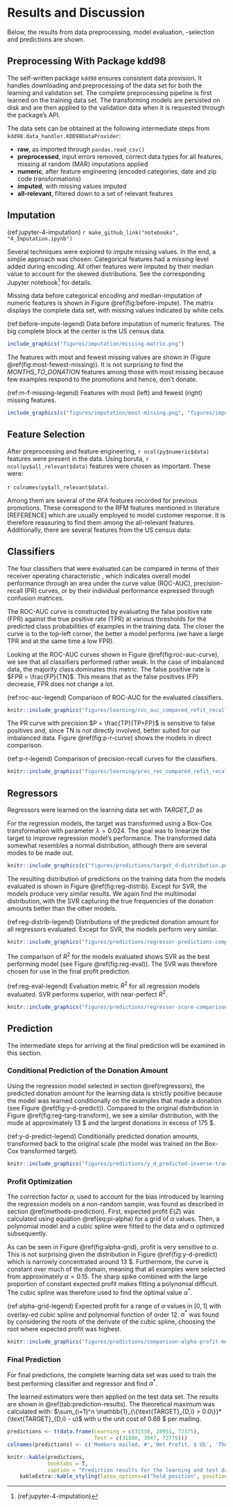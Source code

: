 # Results and Discussion

Below, the results from data preprocessing, model evaluation, -selection and predictions are shown.

## Preprocessing With Package kdd98

The self-written package `kdd98` ensures consistent data provision. It handles downloading and preprocessing of the data set for both the learning and validation set. The complete preprocessing pipeline is first learned on the training data set. The transforming models are persisted on disk and are then applied to the validation data when it is requested through the package's API.

The data sets can be obtained at the following intermediate steps from `kdd98.data_handler.KDD98DataProvider`:

* **raw**, as imported through `pandas.read_csv()`
* **preprocessed**, input errors removed, correct data types for all features, missing at random (MAR) imputations applied
* **numeric**, after feature engineering (encoded categories, date and zip code transformations)
* **imputed**, with missing values imputed
* **all-relevant**, filtered down to a set of relevant features

## Imputation

(ref:jupyter-4-imputation) `r make_github_link("notebooks", "4_Imputation.ipynb")`

Several techniques were explored to impute missing values. In the end, a simple approach was chosen: Categorical features had a *missing* level added during encoding. All other features were imputed by their median value to account for the skewed distributions. See the corresponding Jupyter notebook^[(ref:jupyter-4-imputation)] for details.

Missing data before categorical encoding and median-imputation of numeric features is shown in Figure \@ref(fig:before-impute). The matrix displays the complete data set, with missing values indicated by white cells.

(ref:before-impute-legend) Data before imputation of numeric features. The big complete block at the center is the US census data.

```r
include_graphics("figures/imputation/missing-matrix.png")
```

The features with most and fewest missing values are shown in (Figure \@ref(fig:most-fewest-missing)). It is not surprising to find the *MONTHS_TO_DONATION* features among those with most missing because few examples respond to the promotions and hence, don't donate.

(ref:m-f-missing-legend) Features with most (left) and fewest (right) missing features.

```r
include_graphics(c("figures/imputation/most-missing.png", "figures/imputation/fewest-missing.png"))
```

## Feature Selection

After preprocessing and feature engineering, `r ncol(py$numeric$data)` features were present in the data. Using boruta, `r ncol(py$all_relevant$data)` features were chosen as important. These were:

`r colnames(py$all_relevant$data)`.

Among them are several of the *RFA* features recorded for previous promotions. These correspond to the RFM features mentioned in literature [REFERENCE] which are usually employed to model customer response. It is therefore reassuring to find them among the all-relevant features. Additionally, there are several features from the US census data:



## Classifiers

The four classifiers that were evaluated can be compared in terms of their receiver operating characteristic , which indicates overall model performance through an area under the curve value (ROC-AUC), precision-recall (PR) curves, or by their individual performance expressed through confusion matrices.

The ROC-AUC curve is constructed by evaluating the false positive rate (FPR) against the true positive rate (TPR) at various thresholds for the predicted class probabilities of examples in the training data. The closer the curve is to the top-left corner, the better a model performs (we have a large TPR and at the same time a low FPR).

Looking at the ROC-AUC curves shown in Figure \@ref(fig:roc-auc-curve), we see that all classifiers performed rather weak. In the case of imbalanced data, the majority class dominates this metric. The false positive rate is $FPR = \frac{FP}{TN}$. This means that as the false positives (FP) decrease, FPR does not change a lot.

(ref:roc-auc-legend) Comparison of ROC-AUC for the evaluated classifiers.

```r

knitr::include_graphics("figures/learning/roc_auc_compared_refit_recall.png")
```

The PR curve with precision $P = \frac{TP}{TP+FP}$ is sensitive to false positives and, since TN is not directly involved, better suited for our imbalanced data. Figure \@ref(fig:p-r-curve) shows the models in direct comparison.

(ref:p-r-legend) Comparison of precision-recall curves for the classifiers.

```r

knitr::include_graphics("figures/learning/prec_rec_compared_refit_recall.png")
```

## Regressors

Regressors were learned on the learning data set with *TARGET_D* as 

For the regression models, the target was transformed using a Box-Cox transformation with parameter $\lambda=0.024$. The goal was to linearize the target to improve regression model's performance. The transformed data somewhat resembles a normal distribution, although there are several modes to be made out.

```r

knitr::include_graphics(c("figures/predictions/target_d-distribution.png", "figures/predictions/target_d-distribution-transformed.png"))
```

The resulting distribution of predictions on the training data from the models evaluated is shown in Figure \@ref(fig:reg-distrib). Except for SVR, the models produce very similar results. We again find the multimodal distribution, with the SVR capturing the true frequencies of the donation amounts better than the other models.

(ref:reg-distrib-legend) Distributions of the predicted donation amount for all regressors evaluated. Except for SVR, the models perform very similar.

```r

knitr::include_graphics("figures/predictions/regressor-predictions-comparison.png")
```


The comparison of $R^2$ for the models evaluated shows SVR as the best performing model (see Figure \@ref(fig:reg-eval)). The SVR was therefore chosen for use in the final profit prediction.

(ref:reg-eval-legend) Evaluation metric $R^2$ for all regression models evaluated. SVR performs superior, with near-perfect $R^2$.

```r

knitr::include_graphics("figures/predictions/regressor-score-comparison.png")
```

## Prediction

The intermediate steps for arriving at the final prediction will be examined in this section.

### Conditional Prediction of the Donation Amount

Using the regression model selected in section \@ref(regressors), the predicted donation amount for the learning data is strictly positive because the model was learned conditionally on the examples that made a donation (see Figure \@ref(fig:y-d-predict)). Compared to the original distribution in Figure \@ref(fig:reg-targ-transform), we see a similar distribution, with the mode at approximately 13 \$ and the largest donations in excess of 175 \$.

(ref:y-d-predict-legend) Conditionally predicted donation amounts, transformed back to the original scale (the model was trained on the Box-Cox transformed target).

```r

knitr::include_graphics("figures/predictions/y_d_predicted-inverse-transform.png")
```

### Profit Optimization

The correction factor $\alpha$, used to account for the bias introduced by learning the regression models on a non-random sample, was found as described in section \@ref(methods-prediction). First, expected profit $E(Z)$ was calculated using equation \@ref(eq:pi-alpha) for a grid of $\alpha$ values. Then, a polynomial model and a cubic spline were fitted to the data and $\alpha$ optimized subsequently.

As can be seen in Figure \@ref(fig:alpha-grid), profit is very sensitive to $\alpha$. This is not surprising given the distribution in Figure \@ref(fig:y-d-predict) which is narrowly concentrated around 13 $. Furthermore, the curve is constant over much of the domain, meaning that all examples were selected from approximately $\alpha=0.15$. The sharp spike combined with the large proportion of constant expected profit makes fitting a polynomial difficult. The cubic spline was therefore used to find the optimal value $\alpha^*$.

(ref:alpha-grid-legend) Expected profit for a range of $\alpha$ values in $[0,1]$ with overlay-ed cubic spline and polynomial function of order 12. $\alpha^*$ was found by considering the roots of the derivate of the cubic spline, choosing the root where expected profit was highest.

```r
knitr::include_graphics("figures/predictions/comparison-alpha-profit-models.png")
```

### Final Prediction

For final predictions, the complete learning data set was used to train the best performing classifier and regressor and find $\alpha^*$.

The learned estimators were then applied on the test data set. The results are shown in \@ref(tab:prediction-results). The theoretical maximum was calculated with: $\sum_{i=1}^n \mathbb{1}_{\{\text{TARGET}_{D,i} > 0.0\}}*(\text{TARGET}_{D,i} - u)$ with $u$ the unit cost of 0.68 $ per mailing.


```r
predictions <- t(data.frame(Learning = c(31530, 28951, 72375),
                            Test = c(31880, 3047, 72775)))
colnames(predictions) <- c('Members mailed, #','Net Profit, $ US', 'Theoretical maximum profit, $ US')

knitr::kable(predictions,
             booktabs = T,
             caption = "Prediction results for the learning and test data set.") %>%
    kableExtra::kable_styling(latex_options=c("hold_position", position="Center"))
```